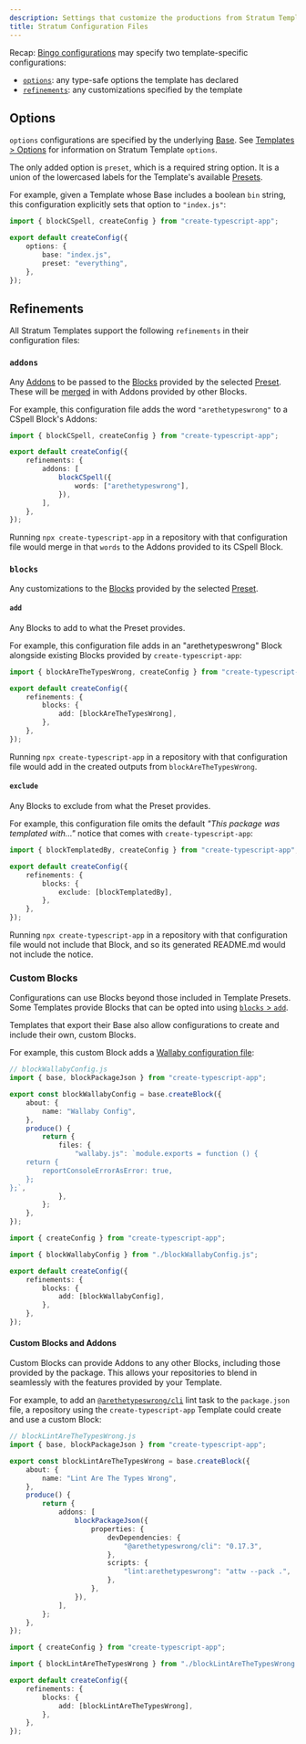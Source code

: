 ```yaml
---
description: Settings that customize the productions from Stratum Templates.
title: Stratum Configuration Files
---
```


Recap: [Bingo configurations](/configuration) may specify two template-specific configurations:

- [`options`](/configuration#options): any type-safe options the template has declared
- [`refinements`](/configuration#refinements): any customizations specified by the template

## Options

`options` configurations are specified by the underlying [Base](/engines/stratum/concepts/bases).
See [Templates > Options](/engines/stratum/concepts/templates#options) for information on Stratum Template `options`.

The only added option is `preset`, which is a required string option.
It is a union of the lowercased labels for the Template's available [Presets](/engines/stratum/concepts/presets).

For example, given a Template whose Base includes a boolean `bin` string, this configuration explicitly sets that option to `"index.js"`:

```ts title="create-typescript-app.config.ts"
import { blockCSpell, createConfig } from "create-typescript-app";

export default createConfig({
	options: {
		base: "index.js",
		preset: "everything",
	},
});
```

## Refinements

All Stratum Templates support the following `refinements` in their configuration files:

### `addons`

Any [Addons](/engines/stratum/concepts/blocks#addons) to be passed to the [Blocks](/engines/stratum/concepts/blocks) provided by the selected [Preset](/engines/stratum/concepts/presets).
These will be [merged](/build/details/merging) in with Addons provided by other Blocks.

For example, this configuration file adds the word `"arethetypeswrong"` to a CSpell Block's Addons:

```ts title="create-typescript-app.config.ts"
import { blockCSpell, createConfig } from "create-typescript-app";

export default createConfig({
	refinements: {
		addons: [
			blockCSpell({
				words: ["arethetypeswrong"],
			}),
		],
	},
});
```

Running `npx create-typescript-app` in a repository with that configuration file would merge in that `words` to the Addons provided to its CSpell Block.

### `blocks`

Any customizations to the [Blocks](/engines/stratum/concepts/blocks) provided by the selected [Preset](/engines/stratum/concepts/presets).

#### `add`

Any Blocks to add to what the Preset provides.

For example, this configuration file adds in an "arethetypeswrong" Block alongside existing Blocks provided by `create-typescript-app`:

```ts title="create-typescript-app.config.ts"
import { blockAreTheTypesWrong, createConfig } from "create-typescript-app";

export default createConfig({
	refinements: {
		blocks: {
			add: [blockAreTheTypesWrong],
		},
	},
});
```

Running `npx create-typescript-app` in a repository with that configuration file would add in the created outputs from `blockAreTheTypesWrong`.

#### `exclude`

Any Blocks to exclude from what the Preset provides.

For example, this configuration file omits the default _"This package was templated with..."_ notice that comes with `create-typescript-app`:

```ts title="create-typescript-app.config.ts"
import { blockTemplatedBy, createConfig } from "create-typescript-app";

export default createConfig({
	refinements: {
		blocks: {
			exclude: [blockTemplatedBy],
		},
	},
});
```

Running `npx create-typescript-app` in a repository with that configuration file would not include that Block, and so its generated README.md would not include the notice.

### Custom Blocks

Configurations can use Blocks beyond those included in Template Presets.
Some Templates provide Blocks that can be opted into using [`blocks` > `add`](#add).

Templates that export their Base also allow configurations to create and include their own, custom Blocks.

For example, this custom Block adds a [Wallaby configuration file](https://wallabyjs.com/docs/config):

```ts
// blockWallabyConfig.js
import { base, blockPackageJson } from "create-typescript-app";

export const blockWallabyConfig = base.createBlock({
	about: {
		name: "Wallaby Config",
	},
	produce() {
		return {
			files: {
				"wallaby.js": `module.exports = function () {
	return {
		reportConsoleErrorAsError: true,
	};
};`,
			},
		};
	},
});
```

```ts title="create-typescript-app.config.ts"
import { createConfig } from "create-typescript-app";

import { blockWallabyConfig } from "./blockWallabyConfig.js";

export default createConfig({
	refinements: {
		blocks: {
			add: [blockWallabyConfig],
		},
	},
});
```

#### Custom Blocks and Addons

Custom Blocks can provide Addons to any other Blocks, including those provided by the package.
This allows your repositories to blend in seamlessly with the features provided by your Template.

For example, to add an [`@arethetypeswrong/cli`](https://www.npmjs.com/package/@arethetypeswrong/cli) lint task to the `package.json` file, a repository using the `create-typescript-app` Template could create and use a custom Block:

```ts
// blockLintAreTheTypesWrong.js
import { base, blockPackageJson } from "create-typescript-app";

export const blockLintAreTheTypesWrong = base.createBlock({
	about: {
		name: "Lint Are The Types Wrong",
	},
	produce() {
		return {
			addons: [
				blockPackageJson({
					properties: {
						devDependencies: {
							"@arethetypeswrong/cli": "0.17.3",
						},
						scripts: {
							"lint:arethetypeswrong": "attw --pack .",
						},
					},
				}),
			],
		};
	},
});
```

```ts title="create-typescript-app.config.ts"
import { createConfig } from "create-typescript-app";

import { blockLintAreTheTypesWrong } from "./blockLintAreTheTypesWrong.js";

export default createConfig({
	refinements: {
		blocks: {
			add: [blockLintAreTheTypesWrong],
		},
	},
});
```

